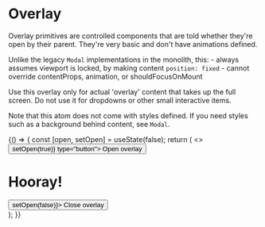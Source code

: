 
<Meta title="Core|Atoms/Overlay" component={Overlay} decorators={[withKnobs]} />

# Overlay

<StoryStatus status="ready" />

Overlay primitives are controlled components that are told whether
they're open by their parent. They're very basic and
don't have animations defined.

Unlike the legacy `Modal` implementations in the monolith, this: - always
assumes viewport is locked, by making content `position: fixed` - cannot override
contentProps, animation, or shouldFocusOnMount

Use this overlay only for actual 'overlay' content that takes
up the full screen. Do not use it for dropdowns or other small
interactive items.

Note that this atom does not come with styles defined. If you need styles such as
a background behind content, see `Modal`.

<Preview>
  <Story name="Overlay" parameters={{ storyshots: { disable: true } }}>
    {() => {
      const [open, setOpen] = useState(false);
      return (
        <>
          <button onClick={() => setOpen(true)} type="button">
            Open overlay
          </button>
          <OverlayEnhanced clickOutsideDeactivates isOpen={open}>
            <div>
              <h1>Hooray!</h1>
              <button type="button" onClick={() => setOpen(false)}>
                Close overlay
              </button>
            </div>
          </OverlayEnhanced>
        </>
      );
    }}
  </Story>
</Preview>

<Props of={Overlay} />
